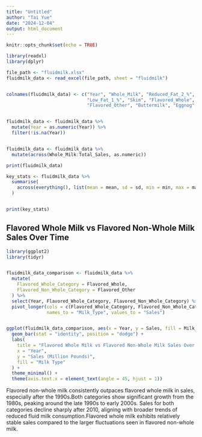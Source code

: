 ```yaml
---
title: "Untitled"
author: "Tai Yue"
date: "2024-12-04"
output: html_document
---
```


```r
knitr::opts_chunk$set(echo = TRUE)
```



```r
library(readxl)
library(dplyr)

file_path <- "fluidmilk.xlsx"
fluidmilk_data <- read_excel(file_path, sheet = "fluidmilk")


colnames(fluidmilk_data) <- c("Year", "Whole_Milk", "Reduced_Fat_2_%", 
                              "Low_Fat_1_%", "Skim", "Flavored_Whole", 
                              "Flavored_Other", "Buttermilk", "Eggnog", "Total_Sales")


fluidmilk_data <- fluidmilk_data %>%
  mutate(Year = as.numeric(Year)) %>%
  filter(!is.na(Year))


fluidmilk_data <- fluidmilk_data %>%
  mutate(across(Whole_Milk:Total_Sales, as.numeric))

print(fluidmilk_data)

key_stats <- fluidmilk_data %>%
  summarise(
    across(everything(), list(mean = mean, sd = sd, min = min, max = max), na.rm = TRUE)
  )


print(key_stats)
```

## Flavored Whole Milk vs Flavored Non-Whole Milk Sales Over Time
```r
library(ggplot2)
library(tidyr)


fluidmilk_data_comparison <- fluidmilk_data %>%
  mutate(
    Flavored_Whole_Category = Flavored_Whole, 
    Flavored_Non_Whole_Category = Flavored_Other 
  ) %>%
  select(Year, Flavored_Whole_Category, Flavored_Non_Whole_Category) %>%
  pivot_longer(cols = c(Flavored_Whole_Category, Flavored_Non_Whole_Category),
               names_to = "Milk_Type", values_to = "Sales")


ggplot(fluidmilk_data_comparison, aes(x = Year, y = Sales, fill = Milk_Type)) +
  geom_bar(stat = "identity", position = "dodge") +
  labs(
    title = "Flavored Whole Milk vs Flavored Non-Whole Milk Sales Over Time",
    x = "Year",
    y = "Sales (Million Pounds)",
    fill = "Milk Type"
  ) +
  theme_minimal() +
  theme(axis.text.x = element_text(angle = 45, hjust = 1))

```

Flavored non-whole milk consistently outpaces flavored whole milk in sales, especially after the 1990s.Both categories show significant growth from the 1980s, peaking around the late 1990s to early 2000s. Sales for both categories decline sharply after 2010, aligning with broader trends of reduced fluid milk consumption.Flavored whole milk exhibits relatively stable sales compared to the larger fluctuations seen in flavored non-whole milk.
